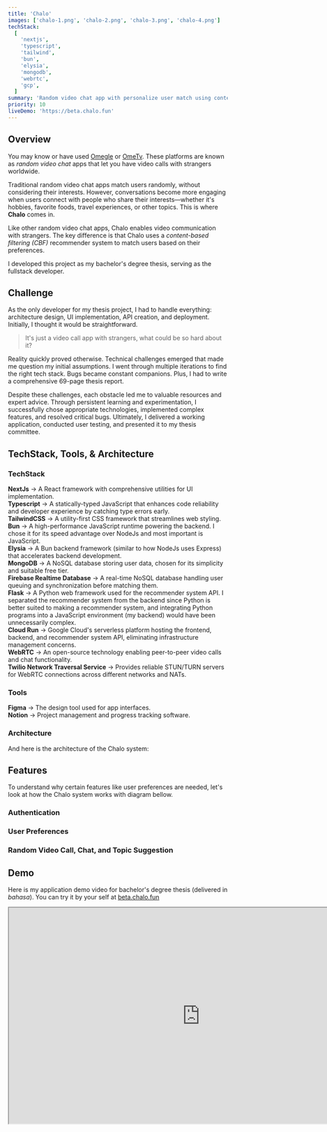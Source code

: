 ```yaml
---
title: 'Chalo'
images: ['chalo-1.png', 'chalo-2.png', 'chalo-3.png', 'chalo-4.png']
techStack:
  [
    'nextjs',
    'typescript',
    'tailwind',
    'bun',
    'elysia',
    'mongodb',
    'webrtc',
    'gcp',
  ]
summary: 'Random video chat app with personalize user match using content-based filtering recommender system'
priority: 10
liveDemo: 'https://beta.chalo.fun'
---
```


## Overview

You may know or have used [Omegle](https://www.omegle.com/) or [OmeTv](https://ome.tv/). These platforms are known as _random video chat_ apps that let you have video calls with strangers worldwide.

Traditional random video chat apps match users randomly, without considering their interests. However, conversations become more engaging when users connect with people who share their interests—whether it's hobbies, favorite foods, travel experiences, or other topics. This is where **Chalo** comes in.

Like other random video chat apps, Chalo enables video communication with strangers. The key difference is that Chalo uses a _content-based filtering (CBF)_ recommender system to match users based on their preferences.

I developed this project as my bachelor's degree thesis, serving as the fullstack developer.

## Challenge

As the only developer for my thesis project, I had to handle everything: architecture design, UI implementation, API creation, and deployment. Initially, I thought it would be straightforward.

> It's just a video call app with strangers, what could be so hard about it?

Reality quickly proved otherwise. Technical challenges emerged that made me question my initial assumptions. I went through multiple iterations to find the right tech stack. Bugs became constant companions. Plus, I had to write a comprehensive 69-page thesis report.

Despite these challenges, each obstacle led me to valuable resources and expert advice. Through persistent learning and experimentation, I successfully chose appropriate technologies, implemented complex features, and resolved critical bugs. Ultimately, I delivered a working application, conducted user testing, and presented it to my thesis committee.

## TechStack, Tools, & Architecture

### TechStack

<div className='flex gap-3 flex-wrap'>
  <TechStackToolTip techStack='nextjs' className='size-10' />
  <TechStackToolTip techStack='typescript' className='size-10' />
  <TechStackToolTip techStack='tailwind' className='size-10' />
  <TechStackToolTip techStack='bun' className='size-10' />
  <TechStackToolTip techStack='elysia' className='size-10' />
  <TechStackToolTip techStack='mongodb' className='size-10' />
  <TechStackToolTip techStack='webrtc' className='size-10' />
  <TechStackToolTip techStack='flask' className='size-10' />
  <TechStackToolTip techStack='gcp' className='size-10' />
  <TechStackToolTip techStack='Twilio' className='size-10' />
  <TechStackToolTip techStack='figma' className='size-10' />
  <TechStackToolTip techStack='notion' className='size-10' />
</div>

**NextJs** → A React framework with comprehensive utilities for UI implementation.\
**Typescript** → A statically-typed JavaScript that enhances code reliability and developer experience by catching type errors early.\
**TailwindCSS** → A utility-first CSS framework that streamlines web styling.\
**Bun** → A high-performance JavaScript runtime powering the backend. I chose it for its speed advantage over NodeJs and most important is JavaScript.\
**Elysia** → A Bun backend framework (similar to how NodeJs uses Express) that accelerates backend development.\
**MongoDB** → A NoSQL database storing user data, chosen for its simplicity and suitable free tier.\
**Firebase Realtime Database** → A real-time NoSQL database handling user queuing and synchronization before matching them.\
**Flask** → A Python web framework used for the recommender system API. I separated the recommender system from the backend since Python is better suited to making a recommender system, and integrating Python programs into a JavaScript environment (my backend) would have been unnecessarily complex.\
**Cloud Run** → Google Cloud's serverless platform hosting the frontend, backend, and recommender system API, eliminating infrastructure management concerns.\
**WebRTC** → An open-source technology enabling peer-to-peer video calls and chat functionality.\
**Twilio Network Traversal Service** → Provides reliable STUN/TURN servers for WebRTC connections across different networks and NATs.

### Tools

**Figma** → The design tool used for app interfaces.\
**Notion** → Project management and progress tracking software.

### Architecture

And here is the architecture of the Chalo system:

<ImageCard
  title='Chalo Architecture'
  className='bg-black p-1 sm:p-2'
  width={511}
  height={681}
  src='/images/projects/chalo-architecture.png'
/>

## Features

To understand why certain features like user preferences are needed, let's look at how the Chalo system works with diagram bellow.

<ImageCard
  title='Chalo user flow'
  className='bg-black p-1 sm:p-2'
  width={461}
  height={471}
  src='/images/projects/chalo-user-flow.png'
/>

### Authentication

<div className='space-y-2'>
  <VideoCard
    title='Sing up, email verification'
    src='/videos/projects/chalo-register.mp4'
  />
  <VideoCard
    title='Sign in with email and password'
    src='/videos/projects/chalo-signin.mp4'
  />
  <VideoCard
    title='Sign in with Google'
    src='/videos/projects/chalo-signin_google.mp4'
  />
</div>

### User Preferences

<div className='space-y-2'>
  <VideoCard
    title='Adding preferences'
    src='/videos/projects/chalo-preferences_form.mp4'
  />
  <VideoCard
    title='Updating preferences'
    src='/videos/projects/chalo-update_preferences.mp4'
  />
</div>

### Random Video Call, Chat, and Topic Suggestion

<VideoCard
  title='Matching, Video call, Chat, Topic suggestion'
  src='/videos/projects/chalo-rvc-chat-topic_suggestion.mp4'
/>

## Demo

Here is my application demo video for bachelor's degree thesis (delivered in _bahasa_). You can try it by your self at [beta.chalo.fun](https://beta.chalo.fun)

<div className='w-full aspect-video border-2 border-black rounded-lg overflow-hidden'>
  <iframe
    width='876'
    height='495'
    src='https://www.youtube.com/embed/ZWLucDBZugY?si=VEuF6z2liKLAuaZF'
    title='Chalo App Demo'
    allow='accelerometer; autoplay; clipboard-write; encrypted-media; gyroscope; picture-in-picture; web-share'
    referrerPolicy='strict-origin-when-cross-origin'
    allowFullScreen
    className='w-full h-full'
  />
</div>
